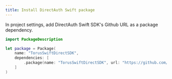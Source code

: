 ```yaml
---
title: Install DirectAuth Swift package
---
```


In project settings, add DirectAuth Swift SDK's Github URL as a package
dependency.

```swift
import PackageDescription

let package = Package(
    name: "TorusSwiftDirectSDK",
    dependencies: [
        .package(name: "TorusSwiftDirectSDK", url: "https://github.com/torusresearch/torus-direct-swift-sdk", .upToNextMajor(from: "0.0.1"))
    ]
)
```
